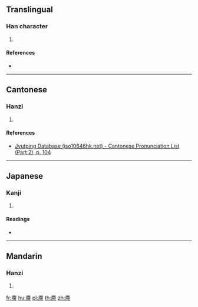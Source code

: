 {{character info/new}}
==Translingual==

===Han character===
{{Han char|rn=53|rad=广|as=11|sn=14|four=00227|canj=IKPB|ids=⿸广帶}}

# {{defn|Han|sort=广11}}

====References====
* {{Han ref|kx=0350.060|dkj=09465|dj=0661.080|hdz=20898.020|uh=5ED7|ud=24279|bh=E1B7|bd=57783}}

----

==Cantonese==

===Hanzi===
{{yue-hanzi|jyut=[[daai3]]|y=daai3}}

# {{defn|lang=yue|sort=广11}}

====References====
* [http://www.iso10646hk.net/jp/document/download.jsp Jyutping Database (iso10646hk.net) - Cantonese Pronunciation List (Part 2), p. 104]

----

==Japanese==

===Kanji===
{{ja-kanji|grade=|rs=广11}}

# {{defn|lang=ja|sort=广11}}

====Readings====
* {{ja-readings|on=[[たい]] (tai)|kun=[[いへがゆがむ]] (ihegayugamu)}}

----

==Mandarin==

===Hanzi===
{{cmn-hanzi|pin=[[dài]] ([[dai4]])|wg=tai<sup>4</sup>}}

# {{defn|lang=cmn|sort=广11}}

[[fr:廗]]
[[hu:廗]]
[[pl:廗]]
[[th:廗]]
[[zh:廗]]